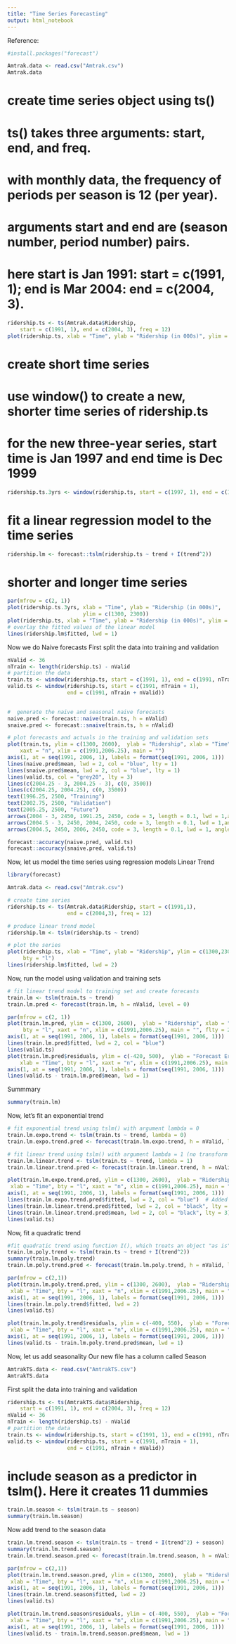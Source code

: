 ```yaml
---
title: "Time Series Forecasting"
output: html_notebook
---
```

Reference: 

```r
#install.packages("forecast")

```

```r
Amtrak.data <- read.csv("Amtrak.csv")
Amtrak.data
```
# create time series object using ts()
# ts() takes three arguments: start, end, and freq. 
# with monthly data, the frequency of periods per season is 12 (per year). 
# arguments start and end are (season number, period number) pairs. 
# here start is Jan 1991: start = c(1991, 1); end is Mar 2004: end = c(2004, 3).
```r
ridership.ts <- ts(Amtrak.data$Ridership, 
    start = c(1991, 1), end = c(2004, 3), freq = 12)
plot(ridership.ts, xlab = "Time", ylab = "Ridership (in 000s)", ylim = c(1300, 2300))
```
# create short time series
# use window() to create a new, shorter time series of ridership.ts
# for the new three-year series, start time is Jan 1997 and end time is Dec 1999
```r
ridership.ts.3yrs <- window(ridership.ts, start = c(1997, 1), end = c(1999, 12))
```
# fit a linear regression model to the time series
```r
ridership.lm <- forecast::tslm(ridership.ts ~ trend + I(trend^2))

```
# shorter and longer time series

```r
par(mfrow = c(2, 1))
plot(ridership.ts.3yrs, xlab = "Time", ylab = "Ridership (in 000s)", 
                        ylim = c(1300, 2300))
plot(ridership.ts, xlab = "Time", ylab = "Ridership (in 000s)", ylim = c(1300, 2300))
# overlay the fitted values of the linear model
lines(ridership.lm$fitted, lwd = 1)

```
Now we do Naive forecasts
First split the data into training and validation
```r
nValid <- 36
nTrain <- length(ridership.ts) - nValid
# partition the data
train.ts <- window(ridership.ts, start = c(1991, 1), end = c(1991, nTrain))
valid.ts <- window(ridership.ts, start = c(1991, nTrain + 1),
                   end = c(1991, nTrain + nValid))
 
```

```r
#  generate the naive and seasonal naive forecasts
naive.pred <- forecast::naive(train.ts, h = nValid)
snaive.pred <- forecast::snaive(train.ts, h = nValid)
```

```r
# plot forecasts and actuals in the training and validation sets
plot(train.ts, ylim = c(1300, 2600),  ylab = "Ridership", xlab = "Time", bty = "l", 
    xaxt = "n", xlim = c(1991,2006.25), main = "") 
axis(1, at = seq(1991, 2006, 1), labels = format(seq(1991, 2006, 1)))
lines(naive.pred$mean, lwd = 2, col = "blue", lty = 1)
lines(snaive.pred$mean, lwd = 2, col = "blue", lty = 1)
lines(valid.ts, col = "grey20", lty = 3)
lines(c(2004.25 - 3, 2004.25 - 3), c(0, 3500)) 
lines(c(2004.25, 2004.25), c(0, 3500))
text(1996.25, 2500, "Training")
text(2002.75, 2500, "Validation")
text(2005.25, 2500, "Future")
arrows(2004 - 3, 2450, 1991.25, 2450, code = 3, length = 0.1, lwd = 1,angle = 30)
arrows(2004.5 - 3, 2450, 2004, 2450, code = 3, length = 0.1, lwd = 1,angle = 30)
arrows(2004.5, 2450, 2006, 2450, code = 3, length = 0.1, lwd = 1, angle = 30)
```

```r
forecast::accuracy(naive.pred, valid.ts)
forecast::accuracy(snaive.pred, valid.ts)
```

Now, let us model the time series using regression models
Linear Trend
```r
library(forecast)

Amtrak.data <- read.csv("Amtrak.csv")

# create time series
ridership.ts <- ts(Amtrak.data$Ridership, start = c(1991,1),
                   end = c(2004,3), freq = 12)

# produce linear trend model
ridership.lm <- tslm(ridership.ts ~ trend)

# plot the series
plot(ridership.ts, xlab = "Time", ylab = "Ridership", ylim = c(1300,2300),
     bty = "l")
lines(ridership.lm$fitted, lwd = 2)
```

Now, run the model using validation and training sets
```r
# fit linear trend model to training set and create forecasts
train.lm <- tslm(train.ts ~ trend)
train.lm.pred <- forecast(train.lm, h = nValid, level = 0)

par(mfrow = c(2, 1))
plot(train.lm.pred, ylim = c(1300, 2600),  ylab = "Ridership", xlab = "Time", 
     bty = "l", xaxt = "n", xlim = c(1991,2006.25), main = "", flty = 2)
axis(1, at = seq(1991, 2006, 1), labels = format(seq(1991, 2006, 1)))
lines(train.lm.pred$fitted, lwd = 2, col = "blue")
lines(valid.ts)
plot(train.lm.pred$residuals, ylim = c(-420, 500),  ylab = "Forecast Errors", 
    xlab = "Time", bty = "l", xaxt = "n", xlim = c(1991,2006.25), main = "")
axis(1, at = seq(1991, 2006, 1), labels = format(seq(1991, 2006, 1)))
lines(valid.ts - train.lm.pred$mean, lwd = 1)
```
Summmary
```r
summary(train.lm)
```

Now, let's fit an exponential trend
```r
# fit exponential trend using tslm() with argument lambda = 0 
train.lm.expo.trend <- tslm(train.ts ~ trend, lambda = 0)
train.lm.expo.trend.pred <- forecast(train.lm.expo.trend, h = nValid, level = 0)

# fit linear trend using tslm() with argument lambda = 1 (no transform of y)
train.lm.linear.trend <- tslm(train.ts ~ trend, lambda = 1)
train.lm.linear.trend.pred <- forecast(train.lm.linear.trend, h = nValid, level = 0)

plot(train.lm.expo.trend.pred, ylim = c(1300, 2600),  ylab = "Ridership", 
 xlab = "Time", bty = "l", xaxt = "n", xlim = c(1991,2006.25), main = "", flty = 2)
axis(1, at = seq(1991, 2006, 1), labels = format(seq(1991, 2006, 1)))
lines(train.lm.expo.trend.pred$fitted, lwd = 2, col = "blue")  # Added in 6-5
lines(train.lm.linear.trend.pred$fitted, lwd = 2, col = "black", lty = 3)
lines(train.lm.linear.trend.pred$mean, lwd = 2, col = "black", lty = 3)
lines(valid.ts)
```

Now, fit a quadratic trend
```r
#fit quadratic trend using function I(), which treats an object "as is".
train.lm.poly.trend <- tslm(train.ts ~ trend + I(trend^2))
summary(train.lm.poly.trend)
train.lm.poly.trend.pred <- forecast(train.lm.poly.trend, h = nValid, level = 0)

par(mfrow = c(2,1))
plot(train.lm.poly.trend.pred, ylim = c(1300, 2600),  ylab = "Ridership", 
 xlab = "Time", bty = "l", xaxt = "n", xlim = c(1991,2006.25), main = "", flty = 2)
axis(1, at = seq(1991, 2006, 1), labels = format(seq(1991, 2006, 1))) 
lines(train.lm.poly.trend$fitted, lwd = 2)
lines(valid.ts)

plot(train.lm.poly.trend$residuals, ylim = c(-400, 550),  ylab = "Forecast Errors", 
 xlab = "Time", bty = "l", xaxt = "n", xlim = c(1991,2006.25), main = "")
axis(1, at = seq(1991, 2006, 1), labels = format(seq(1991, 2006, 1)))
lines(valid.ts - train.lm.poly.trend.pred$mean, lwd = 1)
```

Now, let us add seasonality
Our new file has a column called Season
```r
AmtrakTS.data <- read.csv("AmtrakTS.csv")
AmtrakTS.data

```
First split the data into training and validation
```r
ridership.ts <- ts(AmtrakTS.data$Ridership, 
    start = c(1991, 1), end = c(2004, 3), freq = 12)
nValid <- 36
nTrain <- length(ridership.ts) - nValid
# partition the data
train.ts <- window(ridership.ts, start = c(1991, 1), end = c(1991, nTrain))
valid.ts <- window(ridership.ts, start = c(1991, nTrain + 1),
                   end = c(1991, nTrain + nValid))
```

# include season as a predictor in tslm(). Here it creates 11 dummies
```r
train.lm.season <- tslm(train.ts ~ season)
summary(train.lm.season)
```

Now add trend to the season data
```r
train.lm.trend.season <- tslm(train.ts ~ trend + I(trend^2) + season)
summary(train.lm.trend.season)
train.lm.trend.season.pred <- forecast(train.lm.trend.season, h = nValid, level = 0)

par(mfrow = c(2,1))
plot(train.lm.trend.season.pred, ylim = c(1300, 2600),  ylab = "Ridership", 
 xlab = "Time", bty = "l", xaxt = "n", xlim = c(1991,2006.25), main = "", flty = 2)
axis(1, at = seq(1991, 2006, 1), labels = format(seq(1991, 2006, 1))) 
lines(train.lm.trend.season$fitted, lwd = 2)
lines(valid.ts)

plot(train.lm.trend.season$residuals, ylim = c(-400, 550),  ylab = "Forecast Errors", 
 xlab = "Time", bty = "l", xaxt = "n", xlim = c(1991,2006.25), main = "")
axis(1, at = seq(1991, 2006, 1), labels = format(seq(1991, 2006, 1)))
lines(valid.ts - train.lm.trend.season.pred$mean, lwd = 1)
```


